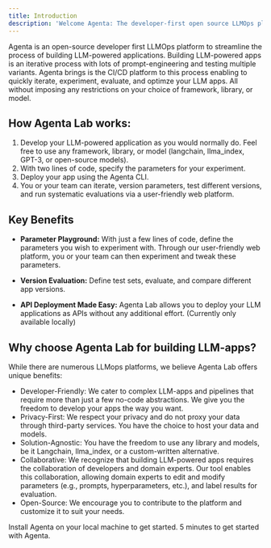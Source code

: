 ```yaml
---
title: Introduction
description: 'Welcome Agenta: The developer-first open source LLMOps platform.'
---
```


Agenta is an open-source developer first LLMOps platform to streamline the process of building LLM-powered applications. Building LLM-powered apps is an iterative process with lots of prompt-engineering and testing multiple variants. Agenta brings is the CI/CD platform to this process enabling to quickly iterate, experiment, evaluate, and optimze your LLM apps. All without imposing any restrictions on your choice of framework, library, or model.

## How Agenta Lab works:
1. Develop your LLM-powered application as you would normally do. Feel free to use any framework, library, or model (langchain, llma_index, GPT-3, or open-source models).
2. With two lines of code, specify the parameters for your experiment.
3. Deploy your app using the Agenta CLI.
4. You or your team can iterate, version parameters, test different versions, and run systematic evaluations via a user-friendly web platform.


## Key Benefits
- **Parameter Playground:** With just a few lines of code, define the parameters you wish to experiment with. Through our user-friendly web platform, you or your team can then experiment and tweak these parameters.

- **Version Evaluation:** Define test sets, evaluate, and compare different app versions.

- **API Deployment Made Easy:** Agenta Lab allows you to deploy your LLM applications as APIs without any additional effort. (Currently only available locally)


## Why choose Agenta Lab for building LLM-apps?

While there are numerous LLMops platforms, we believe Agenta Lab offers unique benefits:

- Developer-Friendly: We cater to complex LLM-apps and pipelines that require more than just a few no-code abstractions. We give you the freedom to develop your apps the way you want.
- Privacy-First: We respect your privacy and do not proxy your data through third-party services. You have the choice to host your data and models.
- Solution-Agnostic: You have the freedom to use any library and models, be it Langchain, llma_index, or a custom-written alternative.
- Collaborative: We recognize that building LLM-powered apps requires the collaboration of developers and domain experts. Our tool enables this collaboration, allowing domain experts to edit and modify parameters (e.g., prompts, hyperparameters, etc.), and label results for evaluation.
- Open-Source: We encourage you to contribute to the platform and customize it to suit your needs.


<CardGroup cols={2}>
  <Card
    title="Installation"
    icon="screwdriver-wrench"
    href="installation"
  >
    Install Agenta on your local machine to get started.
  </Card>
  <Card
    title="Getting Started"
    icon="stars"
    href="getting-started"
  >
    5 minutes to get started with Agenta.
  </Card>
</CardGroup>
